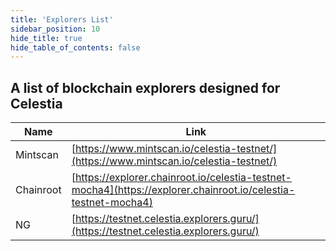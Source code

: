 ```yaml
---
title: 'Explorers List'
sidebar_position: 10
hide_title: true
hide_table_of_contents: false
---
```



<PageTitle iconUrl="img/celestia-icon.svg" title="Celestia Explorers List" />

## A list of blockchain explorers designed for Celestia

| Name             | Link |
| ---------------- | ---- |
| Mintscan | [https://www.mintscan.io/celestia-testnet/](https://www.mintscan.io/celestia-testnet/) |
| Chainroot | [https://explorer.chainroot.io/celestia-testnet-mocha4](https://explorer.chainroot.io/celestia-testnet-mocha4) |
| NG | [https://testnet.celestia.explorers.guru/](https://testnet.celestia.explorers.guru/) |

